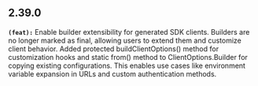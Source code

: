 ## 2.39.0
**`(feat):`** Enable builder extensibility for generated SDK clients. Builders are no longer marked as final, allowing users to extend them 
and customize client behavior. Added protected buildClientOptions() method for customization hooks and static from() method 
to ClientOptions.Builder for copying existing configurations. This enables use cases like environment variable expansion 
in URLs and custom authentication methods.


